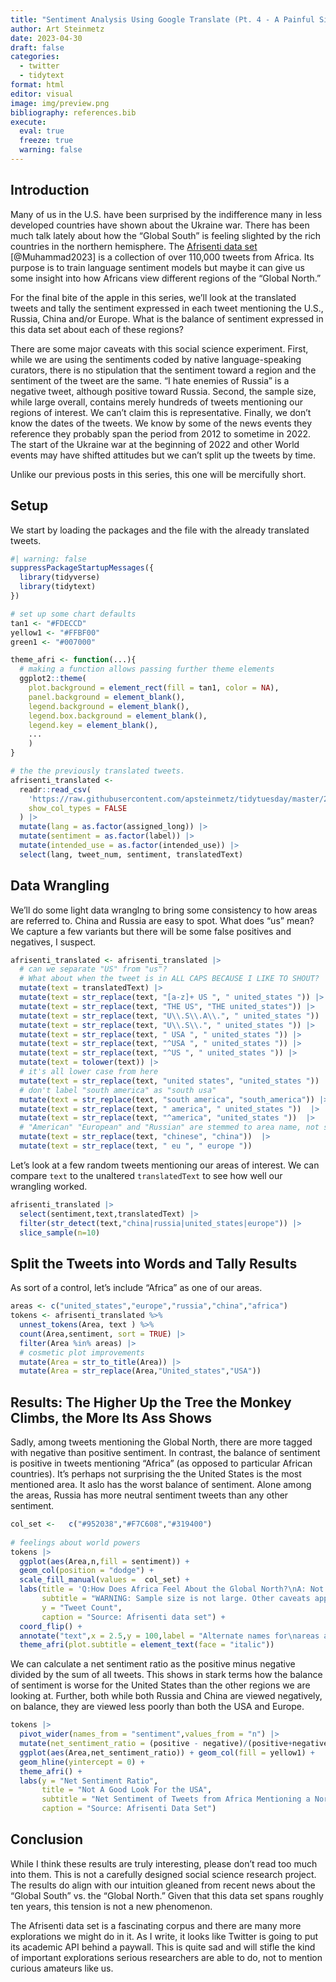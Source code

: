 ```yaml
---
title: "Sentiment Analysis Using Google Translate (Pt. 4 - A Painful Sight)"
author: Art Steinmetz
date: 2023-04-30
draft: false
categories: 
  - twitter
  - tidytext
format: html
editor: visual
image: img/preview.png
bibliography: references.bib
execute: 
  eval: true
  freeze: true
  warning: false
---
```


## Introduction

Many of us in the U.S. have been surprised by the indifference many in less developed countries have shown about the Ukraine war. There has been much talk lately about how the "Global South" is feeling slighted by the rich countries in the northern hemisphere. The [Afrisenti data set](https://arxiv.org/abs/2302.08956) [@Muhammad2023] is a collection of over 110,000 tweets from Africa. Its purpose is to train language sentiment models but maybe it can give us some insight into how Africans view different regions of the "Global North."

For the final bite of the apple in this series, we'll look at the translated tweets and tally the sentiment expressed in each tweet mentioning the U.S., Russia, China and/or Europe. What is the balance of sentiment expressed in this data set about each of these regions?

There are some major caveats with this social science experiment. First, while we are using the sentiments coded by native language-speaking curators, there is no stipulation that the sentiment toward a region and the sentiment of the tweet are the same. "I hate enemies of Russia" is a negative tweet, although positive toward Russia. Second, the sample size, while large overall, contains merely hundreds of tweets mentioning our regions of interest. We can't claim this is representative. Finally, we don't know the dates of the tweets. We know by some of the news events they reference they probably span the period from 2012 to sometime in 2022. The start of the Ukraine war at the beginning of 2022 and other World events may have shifted attitudes but we can't split up the tweets by time.

Unlike our previous posts in this series, this one will be mercifully short.

## Setup

We start by loading the packages and the file with the already translated tweets.

```r
#| warning: false
suppressPackageStartupMessages({
  library(tidyverse)
  library(tidytext)
})

# set up some chart defaults
tan1 <- "#FDECCD"
yellow1 <- "#FFBF00"
green1 <- "#007000"

theme_afri <- function(...){
  # making a function allows passing further theme elements
  ggplot2::theme(
    plot.background = element_rect(fill = tan1, color = NA),
    panel.background = element_blank(),
    legend.background = element_blank(),
    legend.box.background = element_blank(),
    legend.key = element_blank(),
    ...
    ) 
}

# the the previously translated tweets.
afrisenti_translated <-
  readr::read_csv(
    'https://raw.githubusercontent.com/apsteinmetz/tidytuesday/master/2023-02-28_african_language/data/afrisenti_translated.csv',
    show_col_types = FALSE
  ) |>
  mutate(lang = as.factor(assigned_long)) |>
  mutate(sentiment = as.factor(label)) |>
  mutate(intended_use = as.factor(intended_use)) |>
  select(lang, tweet_num, sentiment, translatedText)

```

## Data Wrangling

We'll do some light data wranglng to bring some consistency to how areas are referred to. China and Russia are easy to spot. What does "us" mean? We capture a few variants but there will be some false positives and negatives, I suspect.

```r
afrisenti_translated <- afrisenti_translated |>
  # can we separate "US" from "us"?
  # What about when the tweet is in ALL CAPS BECAUSE I LIKE TO SHOUT?
  mutate(text = translatedText) |>
  mutate(text = str_replace(text, "[a-z]+ US ", " united_states ")) |>
  mutate(text = str_replace(text, "THE US", "THE united_states")) |>
  mutate(text = str_replace(text, "U\\.S\\.A\\.", " united_states ")) |>
  mutate(text = str_replace(text, "U\\.S\\.", " united_states ")) |>
  mutate(text = str_replace(text, " USA ", " united_states ")) |>
  mutate(text = str_replace(text, "^USA ", " united_states ")) |>
  mutate(text = str_replace(text, "^US ", " united_states ")) |>
  mutate(text = tolower(text)) |>
  # it's all lower case from here
  mutate(text = str_replace(text, "united states", "united_states ")) |>
  # don't label "south america" as "south usa"
  mutate(text = str_replace(text, "south america", "south_america")) |>
  mutate(text = str_replace(text, " america", " united_states "))  |> 
  mutate(text = str_replace(text, "^america", "united_states "))  |> 
  # "American" "European" and "Russian" are stemmed to area name, not so Chinese
  mutate(text = str_replace(text, "chinese", "china"))  |> 
  mutate(text = str_replace(text, " eu ", " europe "))
```

Let's look at a few random tweets mentioning our areas of interest. We can compare `text` to the unaltered `translatedText` to see how well our wrangling worked.

```r
afrisenti_translated |> 
  select(sentiment,text,translatedText) |> 
  filter(str_detect(text,"china|russia|united_states|europe")) |> 
  slice_sample(n=10)
```

## Split the Tweets into Words and Tally Results

As sort of a control, let's include "Africa" as one of our areas.

```r
areas <- c("united_states","europe","russia","china","africa")
tokens <- afrisenti_translated %>%  
  unnest_tokens(Area, text ) %>% 
  count(Area,sentiment, sort = TRUE) |>
  filter(Area %in% areas) |> 
  # cosmetic plot improvements
  mutate(Area = str_to_title(Area)) |> 
  mutate(Area = str_replace(Area,"United_states","USA"))
```

## Results: The Higher Up the Tree the Monkey Climbs, the More Its Ass Shows

Sadly, among tweets mentioning the Global North, there are more tagged with negative than positive sentiment. In contrast, the balance of sentiment is positive in tweets mentioning "Africa" (as opposed to particular African countries). It's perhaps not surprising the the United States is the most mentioned area. It aslo has the worst balance of sentiment. Alone among the areas, Russia has more neutral sentiment tweets than any other sentiment.

```r
col_set <-   c("#952038","#F7C608","#319400")
  
# feelings about world powers
tokens |>
  ggplot(aes(Area,n,fill = sentiment)) + 
  geom_col(position = "dodge") + 
  scale_fill_manual(values =  col_set) + 
  labs(title = 'Q:How Does Africa Feel About the Global North?\nA: Not great, but Tweets mentioning Russia are mostly "neutral."',
       subtitle = "WARNING: Sample size is not large. Other caveats apply.",
       y = "Tweet Count",
       caption = "Source: Afrisenti data set") +
  coord_flip() +
  annotate("text",x = 2.5,y = 100,label = "Alternate names for\nareas are combined.\ne.g. EU = Europe") +
  theme_afri(plot.subtitle = element_text(face = "italic"))
```

We can calculate a net sentiment ratio as the positive minus negative divided by the sum of all tweets. This shows in stark terms how the balance of sentiment is worse for the United States than the other regions we are looking at. Further, both while both Russia and China are viewed negatively, on balance, they are viewed less poorly than both the USA and Europe.

```r
tokens |> 
  pivot_wider(names_from = "sentiment",values_from = "n") |> 
  mutate(net_sentiment_ratio = (positive - negative)/(positive+negative+neutral)) |> 
  ggplot(aes(Area,net_sentiment_ratio)) + geom_col(fill = yellow1) + 
  geom_hline(yintercept = 0) + 
  theme_afri() + 
  labs(y = "Net Sentiment Ratio",
       title = "Not A Good Look For the USA",
       subtitle = "Net Sentiment of Tweets from Africa Mentioning a Northern Area or Africa",
       caption = "Source: Afrisenti Data Set")
```

## Conclusion

While I think these results are truly interesting, please don't read too much into them. This is not a carefully designed social science research project. The results do align with our intuition gleaned from recent news about the "Global South" vs. the "Global North." Given that this data set spans roughly ten years, this tension is not a new phenomenon.

The Afrisenti data set is a fascinating corpus and there are many more explorations we might do in it. As I write, it looks like Twitter is going to put its academic API behind a paywall. This is quite sad and will stifle the kind of important explorations serious researchers are able to do, not to mention curious amateurs like us.
